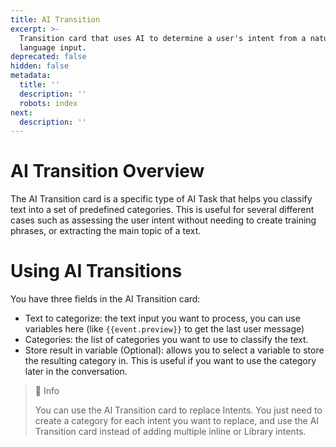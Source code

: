 ```yaml
---
title: AI Transition
excerpt: >-
  Transition card that uses AI to determine a user's intent from a natural
  language input.
deprecated: false
hidden: false
metadata:
  title: ''
  description: ''
  robots: index
next:
  description: ''
---
```

# AI Transition Overview

The AI Transition card is a specific type of AI Task that helps you classify text into a set of predefined categories. This is useful for several different cases such as assessing the user intent without needing to create training phrases, or extracting the main topic of a text.

# Using AI Transitions

You have three fields in the AI Transition card:

* Text to categorize: the text input you want to process, you can use variables here (like `{{event.preview}}` to get the last user message)
* Categories: the list of categories you want to use to classify the text.
* Store result in variable (Optional): allows you to select a variable to store the resulting category in. This is useful if you want to use the category later in the conversation.

> 📘 Info
>
> You can use the AI Transition card to replace Intents. You just need to create a category for each intent you want to replace, and use the AI Transition card instead of adding multiple inline or Library intents.

